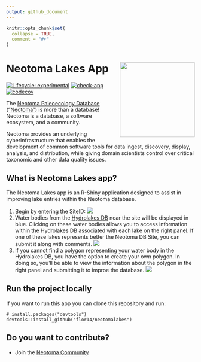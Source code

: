 ```yaml
---
output: github_document
---
```


<!-- README.md is generated from README.Rmd. Please edit that file -->

```r
knitr::opts_chunk$set(
  collapse = TRUE,
  comment = "#>"
)
```

# Neotoma Lakes App <img src="www/neotomalakes_logo.png" align="right" height="200" />

<!-- badges: start -->
[![Lifecycle: experimental](https://img.shields.io/badge/lifecycle-experimental-orange.svg)](https://lifecycle.r-lib.org/articles/stages.html#experimental) [![check-app](https://github.com/flor14/neotoma-lakes/actions/workflows/check-app.yaml/badge.svg)](https://github.com/flor14/neotoma-lakes/actions/workflows/check-app.yaml)
[![codecov](https://codecov.io/gh/flor14/neotoma-lakes/branch/main/graph/badge.svg)](https://codecov.io/gh/flor14/neotoma-lakes)
<!-- badges: end -->

The [Neotoma Paleoecology Database (“Neotoma”)](https://www.neotomadb.org/) is
more than a database! Neotoma is a database, a software ecosystem, and a community.

Neotoma provides an underlying cyberinfrastructure that enables the development
of common software tools for data ingest, discovery, display, analysis, and
distribution, while giving domain scientists control over critical taxonomic 
and other data quality issues.

## What is Neotoma Lakes app?

The Neotoma Lakes app is an R-Shiny application designed to assist in improving
lake entries within the Neotoma database.

1. Begin by entering the SiteID:
![](inst/app/www/siteid_screen.png)
2. Water bodies from the [Hydrolakes DB](https://wp.geog.mcgill.ca/hydrolab/hydrolakes/) 
near the site will be displayed in blue. 
Clicking on these water bodies allows you to access information within 
the Hydrolakes DB associated with each lake on the right panel. If one of these
lakes represents better the Neotoma DB Site, you can submit it along with comments.
![](inst/app/www/hydrolakes_screen.png)
3. If you cannot find a polygon representing your water body in the Hydrolakes
DB, you have the option to create your own polygon. In doing so, you'll be able 
to view the information about the polygon in the right panel and submitting it
to improe the database.
![](inst/app/www/create_poly_screen.png)

## Run the project locally

If you want to run this app you can clone this repository and run:

```
# install.packages("devtools")
devtools::install_github("flor14/neotomalakes")
```

## Do you want to contribute?

- Join the [Neotoma Community](https://www.neotomadb.org/about/join-the-neotoma-community)


